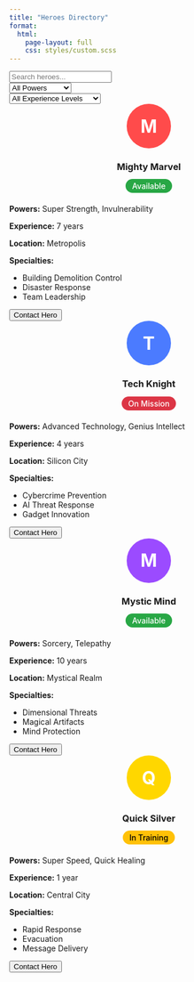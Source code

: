 ```yaml
---
title: "Heroes Directory"
format: 
  html:
    page-layout: full
    css: styles/custom.scss
---
```



 

```{=html}

<div class="container py-5">
  <div class="row mb-4">
    <div class="col-md-6">
      <input type="text" id="searchInput" class="form-control" placeholder="Search heroes...">
    </div>
    <div class="col-md-3">
      <select id="powerFilter" class="form-control">
        <option value="all">All Powers</option>
        <option value="strength">Super Strength</option>
        <option value="flight">Flight</option>
        <option value="tech">Technology</option>
        <option value="magic">Magic</option>
        <option value="speed">Super Speed</option>
      </select>
    </div>
    <div class="col-md-3">
      <select id="experienceFilter" class="form-control">
        <option value="all">All Experience Levels</option>
        <option value="rookie">Rookie (0-2 years)</option>
        <option value="experienced">Experienced (3-5 years)</option>
        <option value="veteran">Veteran (5+ years)</option>
      </select>
    </div>
  </div>

  <div class="directory-grid" id="heroProfiles">
    <!-- Strength Hero -->
    <div class="profile-card" data-power="strength" data-experience="veteran">
      <div class="profile-header">
        <div class="profile-image" style="background-color: #FF4B4B;">
          <span class="hero-initial">M</span>
        </div>
        <h3>Mighty Marvel</h3>
        <span class="status-badge available">Available</span>
      </div>
      <div class="profile-details">
        <p><strong>Powers:</strong> Super Strength, Invulnerability</p>
        <p><strong>Experience:</strong> 7 years</p>
        <p><strong>Location:</strong> Metropolis</p>
        <p><strong>Specialties:</strong></p>
        <ul>
          <li>Building Demolition Control</li>
          <li>Disaster Response</li>
          <li>Team Leadership</li>
        </ul>
      </div>
      <button class="btn btn-hero">Contact Hero</button>
    </div>

    <!-- Tech Hero -->
    <div class="profile-card" data-power="tech" data-experience="experienced">
      <div class="profile-header">
        <div class="profile-image" style="background-color: #4B7BFF;">
          <span class="hero-initial">T</span>
        </div>
        <h3>Tech Knight</h3>
        <span class="status-badge busy">On Mission</span>
      </div>
      <div class="profile-details">
        <p><strong>Powers:</strong> Advanced Technology, Genius Intellect</p>
        <p><strong>Experience:</strong> 4 years</p>
        <p><strong>Location:</strong> Silicon City</p>
        <p><strong>Specialties:</strong></p>
        <ul>
          <li>Cybercrime Prevention</li>
          <li>AI Threat Response</li>
          <li>Gadget Innovation</li>
        </ul>
      </div>
      <button class="btn btn-hero">Contact Hero</button>
    </div>

    <!-- Magic Hero -->
    <div class="profile-card" data-power="magic" data-experience="veteran">
      <div class="profile-header">
        <div class="profile-image" style="background-color: #9B4BFF;">
          <span class="hero-initial">M</span>
        </div>
        <h3>Mystic Mind</h3>
        <span class="status-badge available">Available</span>
      </div>
      <div class="profile-details">
        <p><strong>Powers:</strong> Sorcery, Telepathy</p>
        <p><strong>Experience:</strong> 10 years</p>
        <p><strong>Location:</strong> Mystical Realm</p>
        <p><strong>Specialties:</strong></p>
        <ul>
          <li>Dimensional Threats</li>
          <li>Magical Artifacts</li>
          <li>Mind Protection</li>
        </ul>
      </div>
      <button class="btn btn-hero">Contact Hero</button>
    </div>

    <!-- Speed Hero -->
    <div class="profile-card" data-power="speed" data-experience="rookie">
      <div class="profile-header">
        <div class="profile-image" style="background-color: #FFD700;">
          <span class="hero-initial">Q</span>
        </div>
        <h3>Quick Silver</h3>
        <span class="status-badge training">In Training</span>
      </div>
      <div class="profile-details">
        <p><strong>Powers:</strong> Super Speed, Quick Healing</p>
        <p><strong>Experience:</strong> 1 year</p>
        <p><strong>Location:</strong> Central City</p>
        <p><strong>Specialties:</strong></p>
        <ul>
          <li>Rapid Response</li>
          <li>Evacuation</li>
          <li>Message Delivery</li>
        </ul>
      </div>
      <button class="btn btn-hero">Contact Hero</button>
    </div>
  </div>
</div>

<script>
document.addEventListener('DOMContentLoaded', function() {
    const searchInput = document.getElementById('searchInput');
    const powerFilter = document.getElementById('powerFilter');
    const experienceFilter = document.getElementById('experienceFilter');
    const heroCards = document.querySelectorAll('.profile-card');

    function filterHeroes() {
        const searchTerm = searchInput.value.toLowerCase();
        const selectedPower = powerFilter.value;
        const selectedExperience = experienceFilter.value;

        heroCards.forEach(card => {
            const cardText = card.textContent.toLowerCase();
            const cardPower = card.dataset.power;
            const cardExperience = card.dataset.experience;
            
            const matchesSearch = cardText.includes(searchTerm);
            const matchesPower = selectedPower === 'all' || cardPower === selectedPower;
            const matchesExperience = selectedExperience === 'all' || cardExperience === selectedExperience;

            card.style.display = matchesSearch && matchesPower && matchesExperience ? 'block' : 'none';
        });
    }

    searchInput.addEventListener('input', filterHeroes);
    powerFilter.addEventListener('change', filterHeroes);
    experienceFilter.addEventListener('change', filterHeroes);
});
</script>

<style>
.profile-image {
    width: 80px;
    height: 80px;
    border-radius: 50%;
    display: flex;
    align-items: center;
    justify-content: center;
    margin: 0 auto 1rem;
}

.hero-initial {
    color: white;
    font-size: 2rem;
    font-weight: bold;
}

.status-badge {
    padding: 0.25rem 0.75rem;
    border-radius: 20px;
    font-size: 0.875rem;
    font-weight: 500;
}

.available {
    background-color: #28a745;
    color: white;
}

.busy {
    background-color: #dc3545;
    color: white;
}

.training {
    background-color: #ffc107;
    color: black;
}

.profile-header {
    text-align: center;
    margin-bottom: 1.5rem;
}
</style>

```

 